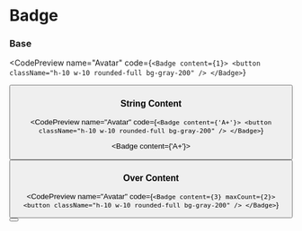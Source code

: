 
# Badge

### Base

<CodePreview
  name="Avatar"
  code={`<Badge content={1}>
          <button className="h-10 w-10 rounded-full bg-gray-200" />
        </Badge>`}
>
  <Badge content={1}>
    <button className="h-10 w-10 rounded-full bg-gray-200" />
  </Badge>
</CodePreview>

### String Content

<CodePreview
  name="Avatar"
  code={`<Badge content={'A+'}>
          <button className="h-10 w-10 rounded-full bg-gray-200" />
        </Badge>`}
>
  <Badge content={'A+'}>
    <button className="h-10 w-10 rounded-full bg-gray-200" />
  </Badge>
</CodePreview>

### Over Content

<CodePreview
  name="Avatar"
  code={`<Badge content={3} maxCount={2}>
          <button className="h-10 w-10 rounded-full bg-gray-200" />
        </Badge>`}
>
  <Badge content={3} maxCount={2}>
    <button className="h-10 w-10 rounded-full bg-gray-200" />
  </Badge>
</CodePreview>
